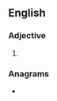 ==English==

===Adjective===
{{head|en|adjective superlative form}}

# {{en-superlative of|acute}}

===Anagrams===
* {{l|en|scutate}}